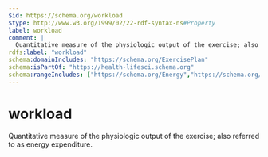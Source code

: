 ```yaml
---
$id: https://schema.org/workload
$type: http://www.w3.org/1999/02/22-rdf-syntax-ns#Property
label: workload
comment: |
  Quantitative measure of the physiologic output of the exercise; also referred to as energy expenditure.
rdfs:label: "workload"
schema:domainIncludes: "https://schema.org/ExercisePlan"
schema:isPartOf: "https://health-lifesci.schema.org"
schema:rangeIncludes: ["https://schema.org/Energy","https://schema.org/QuantitativeValue"]
---
```


# workload

Quantitative measure of the physiologic output of the exercise; also referred to as energy expenditure.

